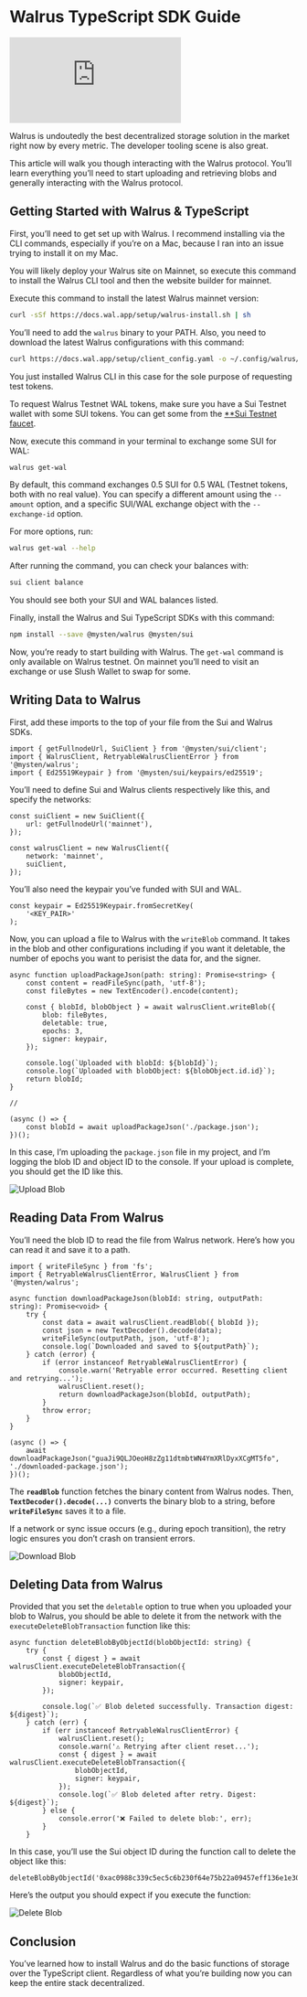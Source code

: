 # Walrus TypeScript SDK Guide

<div style={{
    position: 'relative',
    width: '100%',
    paddingBottom: '56.25%', // 16:9 aspect ratio
    height: 0,
    overflow: 'hidden'
}}>
    <iframe
        src="https://www.youtube.com/embed/1xnStGEIQ_w?list=PLwSqiyXKVkfVA5TXrPvnUXM6d07_zw8Ot"
        title="10 Using the Walrus TypeScript SDK"
        frameBorder="0"
        allow="accelerometer; autoplay; clipboard-write; encrypted-media; gyroscope; picture-in-picture; web-share"
        referrerPolicy="strict-origin-when-cross-origin"
        allowFullScreen
        style={{
            position: 'absolute',
            top: 0,
            left: 0,
            width: '100%',
            height: '100%'
        }}
    ></iframe>
</div>

Walrus is undoutedly the best decentralized storage solution in the market right now by every metric. The developer tooling scene is also great.

This article will walk you though interacting with the Walrus protocol. You’ll learn everything you’ll need  to start uploading and retrieving blobs and generally interacting with the Walrus protocol.

## Getting Started with Walrus & TypeScript

First, you’ll need to get set up with Walrus. I recommend installing via the CLI commands, especially if you’re on a Mac, because I ran into an issue trying to install it on my Mac.

You will likely deploy your Walrus site on Mainnet, so execute this command to install the Walrus CLI tool and then the website builder for mainnet.

Execute this command to install the latest Walrus mainnet version:

```bash [Terminal]
curl -sSf https://docs.wal.app/setup/walrus-install.sh | sh
```

You’ll need to add the `walrus` binary to your PATH. Also, you need to download the latest Walrus configurations with this command:

```bash [Terminal]
curl https://docs.wal.app/setup/client_config.yaml -o ~/.config/walrus/client_config.yaml
```

You just installed Walrus CLI in this case for the sole purpose of requesting test tokens.

To request Walrus Testnet WAL tokens, make sure you have a Sui Testnet wallet with some SUI tokens. You can get some from the [**Sui Testnet faucet](https://faucet.sui.io/?network=testnet).

Now, execute this command in your terminal to exchange some SUI for WAL:

```bash [Terminal]
walrus get-wal
```

By default, this command exchanges 0.5 SUI for 0.5 WAL (Testnet tokens, both with no real value). You can specify a different amount using the `--amount` option, and a specific SUI/WAL exchange object with the `--exchange-id` option.

For more options, run:

```bash [Terminal]
walrus get-wal --help
```

After running the command, you can check your balances with:

```bash [Terminal]
sui client balance
```

You should see both your SUI and WAL balances listed.

Finally, install the Walrus and Sui TypeScript SDKs with this command:

```bash [Terminal]
npm install --save @mysten/walrus @mysten/sui
```

Now, you’re ready to start building with Walrus. The `get-wal` command is only available on Walrus testnet. On mainnet you’ll need to visit an exchange or use Slush Wallet to swap for some.

## Writing Data to Walrus

First, add these imports to the top of your file from the Sui and Walrus SDKs.

```tsx [index.ts]
import { getFullnodeUrl, SuiClient } from '@mysten/sui/client';
import { WalrusClient, RetryableWalrusClientError } from '@mysten/walrus';
import { Ed25519Keypair } from '@mysten/sui/keypairs/ed25519';

```

You’ll need to define Sui and Walrus clients respectively like this, and specify the networks:

```tsx [index.ts]
const suiClient = new SuiClient({
    url: getFullnodeUrl('mainnet'),
});

const walrusClient = new WalrusClient({
    network: 'mainnet',
    suiClient,
});
```

You’ll also need the keypair you’ve funded with SUI and WAL.

```tsx [index.ts]
const keypair = Ed25519Keypair.fromSecretKey(
    '<KEY_PAIR>'
);
```

Now, you can upload a file to Walrus with the `writeBlob` command. It takes in the blob and other configurations including if you want it deletable, the number of epochs you want to perisist the data for, and the signer.

```tsx [index.ts]
async function uploadPackageJson(path: string): Promise<string> {
    const content = readFileSync(path, 'utf-8');
    const fileBytes = new TextEncoder().encode(content);

    const { blobId, blobObject } = await walrusClient.writeBlob({
        blob: fileBytes,
        deletable: true,
        epochs: 3,
        signer: keypair,
    });

    console.log(`Uploaded with blobId: ${blobId}`);
    console.log(`Uploaded with blobObject: ${blobObject.id.id}`);
    return blobId;
}

//

(async () => {
    const blobId = await uploadPackageJson('./package.json');
})();

```

In this case, I’m uploading the `package.json` file in my project, and I’m logging the  blob ID  and object ID to the console. If your upload is complete, you should get the ID like this.

<img src="/upload-blob.png" alt="Upload Blob"/>

## Reading Data From Walrus

You’ll need the blob ID to read the file from Walrus network. Here’s how you can read it and save it to a path.

```tsx [index.ts]
import { writeFileSync } from 'fs';
import { RetryableWalrusClientError, WalrusClient } from '@mysten/walrus';

async function downloadPackageJson(blobId: string, outputPath: string): Promise<void> {
    try {
        const data = await walrusClient.readBlob({ blobId });
        const json = new TextDecoder().decode(data);
        writeFileSync(outputPath, json, 'utf-8');
        console.log(`Downloaded and saved to ${outputPath}`);
    } catch (error) {
        if (error instanceof RetryableWalrusClientError) {
            console.warn('Retryable error occurred. Resetting client and retrying...');
            walrusClient.reset();
            return downloadPackageJson(blobId, outputPath);
        }
        throw error;
    }
}

(async () => {
    await downloadPackageJson("guaJi9QLJOeoH8zZg11dtmbtWN4YmXRlDyxXCgMT5fo", './downloaded-package.json');
})();
```

The **`readBlob`** function fetches the binary content from Walrus nodes. Then, **`TextDecoder().decode(...)`** converts the binary blob to a string, before **`writeFileSync`** saves it to a file.

If a network or sync issue occurs (e.g., during epoch transition), the retry logic ensures you don’t crash on transient errors.

<img src="/download-blob.png" alt="Download Blob"/>

## Deleting Data from Walrus

Provided that you set the `deletable` option to true when you uploaded your blob to Walrus, you should be able to delete it from the  network with the `executeDeleteBlobTransaction` function like this:

```tsx [index.ts]
async function deleteBlobByObjectId(blobObjectId: string) {
    try {
        const { digest } = await walrusClient.executeDeleteBlobTransaction({
            blobObjectId,
            signer: keypair,
        });

        console.log(`✅ Blob deleted successfully. Transaction digest: ${digest}`);
    } catch (err) {
        if (err instanceof RetryableWalrusClientError) {
            walrusClient.reset();
            console.warn('⚠️ Retrying after client reset...');
            const { digest } = await walrusClient.executeDeleteBlobTransaction({
                blobObjectId,
                signer: keypair,
            });
            console.log(`✅ Blob deleted after retry. Digest: ${digest}`);
        } else {
            console.error('❌ Failed to delete blob:', err);
        }
    }
```

In this case, you’ll use the Sui object ID during the function call to delete the object like this:

```tsx [index.ts]
deleteBlobByObjectId('0xac0988c339c5ec5c6b230f64e75b22a09457eff136e1e30fc3ce21412aa93ef6');
```

Here’s the output you should expect if you execute the function:

<img src="/delete-blob.png" alt="Delete Blob"/>

## Conclusion

You’ve learned how to install Walrus and do the basic functions of storage over the TypeScript client. Regardless of what you’re building now you can keep the entire stack decentralized.